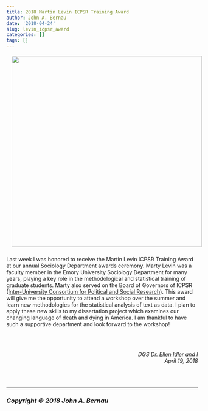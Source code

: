 ```yaml
---
title: 2018 Martin Levin ICPSR Training Award
author: John A. Bernau
date: '2018-04-24'
slug: levin_icpsr_award
categories: []
tags: []
---
```


<div style= "float:right;position: relative; top: -10px; left: 10px;">
[<img src="/blog/levin_bernau2.jpeg" height="500" />](/blog/levin_bernau2.jpeg)
</div>
Last week I was honored to receive the Martin Levin ICPSR Training Award at our annual Sociology Department awards ceremony. Marty Levin was a faculty member in the Emory University Sociology Department for many years, playing a key role in the methodological and statistical training of graduate students. Marty also served on the Board of Governors of ICPSR ([Inter-University Consortium for Political and Social Research](https://www.icpsr.umich.edu/icpsrweb/index.jsp)). This award will give me the opportunity to attend a workshop over the summer and learn new methodologies for the statistical analysis of text as data. I plan to apply these new skills to my dissertation project which examines our changing language of death and dying in America. I am thankful to have such a supportive department and look forward to the workshop! 

<br>
<br>

<div style="text-align: right"> *DGS [Dr. Ellen Idler](http://sociology.emory.edu/home/people/faculty/idler-ellen.html) and I* </div>

<div style="text-align: right"> *April 19, 2018* </div>


<br>
<br>
  
___

### *Copyright &copy; 2018 John A. Bernau*